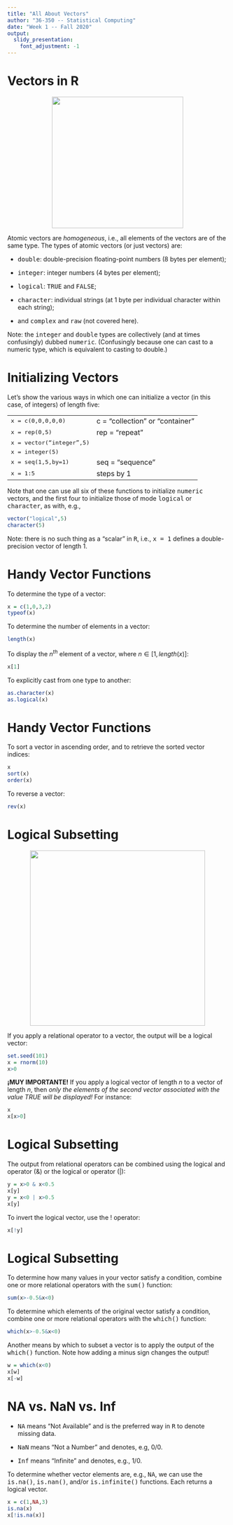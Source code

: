 ```yaml
---
title: "All About Vectors"
author: "36-350 -- Statistical Computing"
date: "Week 1 -- Fall 2020"
output:
  slidy_presentation:
    font_adjustment: -1
---
```


Vectors in R
===

<center>![](http://www.stat.cmu.edu/~pfreeman/vectors.png){width=300px}</center>

Atomic vectors are <i>homogeneous</i>, i.e., all elements of the vectors are of the same type.
The types of atomic vectors (or just vectors) are:

- <tt>double</tt>: double-precision floating-point numbers (8 bytes per element);

- <tt>integer</tt>: integer numbers (4 bytes per element);

- <tt>logical</tt>: <tt>TRUE</tt> and <tt>FALSE</tt>;

- <tt>character</tt>: individual strings (at 1 byte per individual character within each string);

- and <tt>complex</tt> and <tt>raw</tt> (not covered here).

Note: the <tt>integer</tt> and <tt>double</tt> types are collectively (and at times confusingly)
dubbed <tt>numeric</tt>. (Confusingly because one can cast to a numeric type, which is equivalent to
casting to double.)

Initializing Vectors
===

Let's show the various ways in which one can initialize a vector 
(in this case, of integers) of length five:

<table>
<tr><td><tt>x = c(0,0,0,0,0)<tt></td><td>c = "collection" or "container"</td></tr>
<tr><td><tt>x = rep(0,5)<tt></td><td>rep = "repeat"</td></tr>
<tr><td><tt>x = vector("integer",5)</tt></td><td></td></tr>
<tr><td><tt>x = integer(5)</tt></td><td></td></tr>
<tr><td><tt>x = seq(1,5,by=1)</tt></td><td>seq = "sequence"</td></tr>
<tr><td><tt>x = 1:5</tt></td><td>steps by 1</td></tr>
</table>

Note that one can use all six of these functions to initialize <tt>numeric</tt> vectors, and the first four to initialize those of mode <tt>logical</tt> or <tt>character</tt>, as with, e.g.,
```r
vector("logical",5)
character(5)
```

Note: there is no such thing as a "scalar" in <tt>R</tt>, i.e., <tt>x = 1</tt> defines a 
double-precision vector of length 1.

Handy Vector Functions
===

To determine the type of a vector:
```r
x = c(1,0,3,2)
typeof(x)
```

To determine the number of elements in a vector:
```r
length(x)
```

To display the $n^{th}$ element of a vector, where $n \in [1,length(x)]$:
```r
x[1]
```

To explicitly cast from one type to another:
```r
as.character(x)
as.logical(x)
```

Handy Vector Functions
===

To sort a vector in ascending order, and to retrieve the sorted vector indices:
```r
x
sort(x)
order(x)
```

To reverse a vector:
```r
rev(x)
```

Logical Subsetting
===

<center>![](http://www.stat.cmu.edu/~pfreeman/relational.png){width=400px}</center>

If you apply a relational operator to a vector, the output will be a logical vector:
```r
set.seed(101)
x = rnorm(10)
x>0
```

<b>&iexcl;MUY IMPORTANTE&excl;</b> If you apply a logical vector of length $n$ to a vector of
length $n$, then <i>only the elements of the second vector associated with the value TRUE will
be displayed!</i> For instance:
```r
x
x[x>0]
```

Logical Subsetting
===

The output from relational operators can be combined using the logical and operator (&amp;) or the
logical or operator (|):
```r
y = x>0 & x<0.5
x[y]
y = x<0 | x>0.5
x[y]
```

To invert the logical vector, use the ! operator:
```r
x[!y]
```

Logical Subsetting
===

To determine how many values in your vector satisfy a condition, combine one or more relational
operators with the <tt>sum()</tt> function:
```r
sum(x>-0.5&x<0)
```

To determine which elements of the original vector satisfy a condition, combine one or more
relational operators with the <tt>which()</tt> function:
```r
which(x>-0.5&x<0)
```

Another means by which to subset a vector is to apply the output of the <tt>which()</tt> function. 
Note how adding a minus sign changes the output!
```r
w = which(x<0)
x[w]
x[-w]
```

NA vs. NaN vs. Inf
===

- <tt>NA</tt> means "Not Available" and is the preferred way in <tt>R</tt> to denote missing data.

- <tt>NaN</tt> means "Not a Number" and denotes, e.g, 0/0.

- <tt>Inf</tt> means "Infinite" and denotes, e.g., 1/0.

To determine whether vector elements are, e.g., <tt>NA</tt>, we can use the <tt>is.na()</tt>,
<tt>is.nan()</tt>, and/or <tt>is.infinite()</tt> functions. Each returns a logical vector.
```r
x = c(1,NA,3)
is.na(x)
x[!is.na(x)]
```
